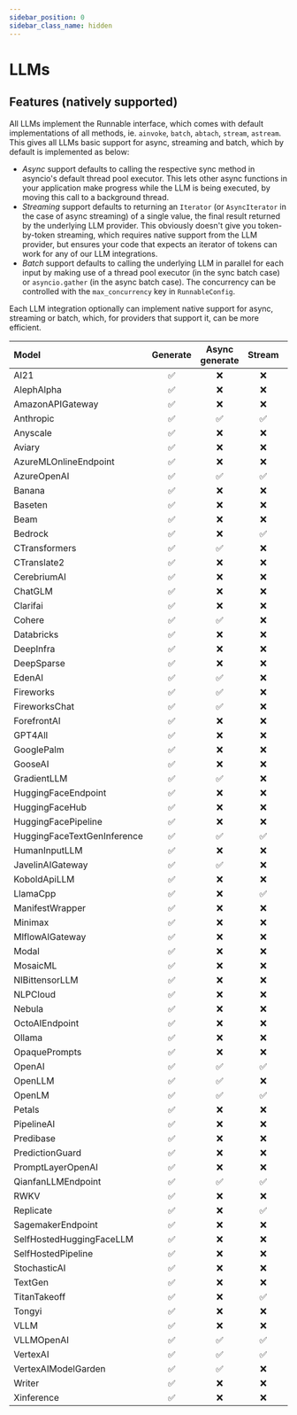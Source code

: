 ```yaml
---
sidebar_position: 0
sidebar_class_name: hidden
---
```


# LLMs


## Features (natively supported)
All LLMs implement the Runnable interface, which comes with default implementations of all methods, ie. `ainvoke`, `batch`, `abtach`, `stream`, `astream`. This gives all LLMs basic support for async, streaming and batch, which by default is implemented as below:
- *Async* support defaults to calling the respective sync method in asyncio's default thread pool executor. This lets other async functions in your application make progress while the LLM is being executed, by moving this call to a background thread.
- *Streaming* support defaults to returning an `Iterator` (or `AsyncIterator` in the case of async streaming) of a single value, the final result returned by the underlying LLM provider. This obviously doesn't give you token-by-token streaming, which requires native support from the LLM provider, but ensures your code that expects an iterator of tokens can work for any of our LLM integrations.
- *Batch* support defaults to calling the underlying LLM in parallel for each input by making use of a thread pool executor (in the sync batch case) or `asyncio.gather` (in the async batch case). The concurrency can be controlled with the `max_concurrency` key in `RunnableConfig`.

Each LLM integration optionally can implement native support for async, streaming or batch, which, for providers that support it, can be more efficient.

Model|Generate|Async generate|Stream|Async stream|Batch|Async batch
:-|:-:|:-:|:-:|:-:|:-:|:-:
AI21|✅|❌|❌|❌|❌|❌
AlephAlpha|✅|❌|❌|❌|❌|❌
AmazonAPIGateway|✅|❌|❌|❌|❌|❌
Anthropic|✅|✅|✅|✅|❌|❌
Anyscale|✅|❌|❌|❌|❌|❌
Aviary|✅|❌|❌|❌|❌|❌
AzureMLOnlineEndpoint|✅|❌|❌|❌|❌|❌
AzureOpenAI|✅|✅|✅|✅|✅|✅
Banana|✅|❌|❌|❌|❌|❌
Baseten|✅|❌|❌|❌|❌|❌
Beam|✅|❌|❌|❌|❌|❌
Bedrock|✅|❌|✅|❌|❌|❌
CTransformers|✅|✅|❌|❌|❌|❌
CTranslate2|✅|❌|❌|❌|✅|❌
CerebriumAI|✅|❌|❌|❌|❌|❌
ChatGLM|✅|❌|❌|❌|❌|❌
Clarifai|✅|❌|❌|❌|❌|❌
Cohere|✅|✅|❌|❌|❌|❌
Databricks|✅|❌|❌|❌|❌|❌
DeepInfra|✅|❌|❌|❌|❌|❌
DeepSparse|✅|❌|❌|❌|❌|❌
EdenAI|✅|✅|❌|❌|❌|❌
Fireworks|✅|✅|❌|❌|✅|✅
FireworksChat|✅|✅|❌|❌|✅|✅
ForefrontAI|✅|❌|❌|❌|❌|❌
GPT4All|✅|❌|❌|❌|❌|❌
GooglePalm|✅|❌|❌|❌|✅|❌
GooseAI|✅|❌|❌|❌|❌|❌
GradientLLM|✅|✅|❌|❌|❌|❌
HuggingFaceEndpoint|✅|❌|❌|❌|❌|❌
HuggingFaceHub|✅|❌|❌|❌|❌|❌
HuggingFacePipeline|✅|❌|❌|❌|❌|❌
HuggingFaceTextGenInference|✅|✅|✅|✅|❌|❌
HumanInputLLM|✅|❌|❌|❌|❌|❌
JavelinAIGateway|✅|✅|❌|❌|❌|❌
KoboldApiLLM|✅|❌|❌|❌|❌|❌
LlamaCpp|✅|❌|✅|❌|❌|❌
ManifestWrapper|✅|❌|❌|❌|❌|❌
Minimax|✅|❌|❌|❌|❌|❌
MlflowAIGateway|✅|❌|❌|❌|❌|❌
Modal|✅|❌|❌|❌|❌|❌
MosaicML|✅|❌|❌|❌|❌|❌
NIBittensorLLM|✅|❌|❌|❌|❌|❌
NLPCloud|✅|❌|❌|❌|❌|❌
Nebula|✅|❌|❌|❌|❌|❌
OctoAIEndpoint|✅|❌|❌|❌|❌|❌
Ollama|✅|❌|❌|❌|❌|❌
OpaquePrompts|✅|❌|❌|❌|❌|❌
OpenAI|✅|✅|✅|✅|✅|✅
OpenLLM|✅|✅|❌|❌|❌|❌
OpenLM|✅|✅|✅|✅|✅|✅
Petals|✅|❌|❌|❌|❌|❌
PipelineAI|✅|❌|❌|❌|❌|❌
Predibase|✅|❌|❌|❌|❌|❌
PredictionGuard|✅|❌|❌|❌|❌|❌
PromptLayerOpenAI|✅|❌|❌|❌|❌|❌
QianfanLLMEndpoint|✅|✅|✅|✅|❌|❌
RWKV|✅|❌|❌|❌|❌|❌
Replicate|✅|❌|✅|❌|❌|❌
SagemakerEndpoint|✅|❌|❌|❌|❌|❌
SelfHostedHuggingFaceLLM|✅|❌|❌|❌|❌|❌
SelfHostedPipeline|✅|❌|❌|❌|❌|❌
StochasticAI|✅|❌|❌|❌|❌|❌
TextGen|✅|❌|❌|❌|❌|❌
TitanTakeoff|✅|❌|✅|❌|❌|❌
Tongyi|✅|❌|❌|❌|❌|❌
VLLM|✅|❌|❌|❌|✅|❌
VLLMOpenAI|✅|✅|✅|✅|✅|✅
VertexAI|✅|✅|✅|❌|✅|✅
VertexAIModelGarden|✅|✅|❌|❌|✅|✅
Writer|✅|❌|❌|❌|❌|❌
Xinference|✅|❌|❌|❌|❌|❌

<DocCardList />
